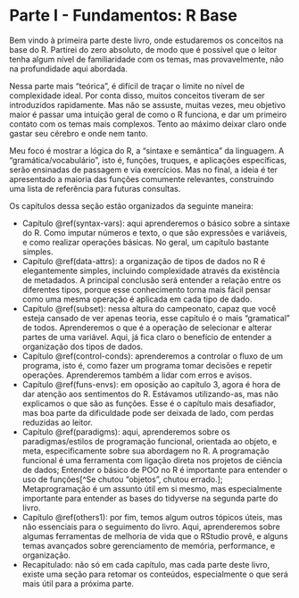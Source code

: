 # Parte I - Fundamentos: R Base {#intro1 .unnumbered}

Bem vindo à primeira parte deste livro, onde estudaremos os conceitos na base do R. Partirei do zero absoluto, de modo que é possível que o leitor tenha algum nível de familiaridade com os temas, mas provavelmente, não na profundidade aqui abordada.

Nessa parte mais "teórica", é difícil de traçar o limite no nível de complexidade ideal. Por conta disso, muitos conceitos tiveram de ser introduzidos rapidamente. Mas não se assuste, muitas vezes, meu objetivo maior é passar uma intuição geral de como o R funciona, e dar um primeiro contato com os temas mais complexos. Tento ao máximo deixar claro onde gastar seu cérebro e onde nem tanto.

Meu foco é mostrar a lógica do R, a "sintaxe e semântica" da linguagem. A "gramática/vocabulário", isto é, funções, truques, e aplicações específicas, serão ensinadas de passagem e via exercícios. Mas no final, a ideia é ter apresentado a maioria das funções comumente relevantes, construindo uma lista de referência para futuras consultas.

Os capítulos dessa seção estão organizados da seguinte maneira:

- Capítulo \@ref(syntax-vars): aqui aprenderemos o básico sobre a sintaxe do R. Como imputar números e texto, o que são expressões e variáveis, e como realizar operações básicas. No geral, um capítulo bastante simples.
- Capítulo \@ref(data-attrs): a organização de tipos de dados no R é elegantemente simples, incluindo complexidade através da existência de metadados. A principal conclusão será entender a relação entre os diferentes tipos, porque esse conhecimento torna mais fácil pensar como uma mesma operação é aplicada em cada tipo de dado.
- Capítulo \@ref(subset): nessa altura do campeonato, capaz que você esteja cansado de ver apenas teoria, esse capítulo é o mais "gramatical" de todos. Aprenderemos o que é a operação de selecionar e alterar partes de uma variável. Aqui, já fica claro o benefício de entender a organização dos tipos de dados.
- Capítulo \@ref(control-conds): aprenderemos a controlar o fluxo de um programa, isto é, como fazer um programa tomar decisões e repetir operações. Aprenderemos também a lidar com erros e avisos.
- Capítulo \@ref(funs-envs): em oposição ao capítulo 3, agora é hora de dar atenção aos sentimentos do R. Estávamos utilizando-as, mas não explicamos o que são as funções. Esse é o capítulo mais desafiador, mas boa parte da dificuldade pode ser deixada de lado, com perdas reduzidas ao leitor.
- Capítulo \@ref(paradigms): aqui, aprenderemos sobre os paradigmas/estilos de programação funcional, orientada ao objeto, e meta, especificamente sobre sua abordagem no R. A programação funcional é uma ferramenta com ligação direta nos projetos de ciência de dados; Entender o básico de POO no R é importante para entender o uso de funções[^Se chutou "objetos", chutou errado.]; Metaprogramação é um assunto útil em si mesmo, mas especialmente importante para entender as bases do tidyverse na segunda parte do livro.
- Capítulo \@ref(others1): por fim, temos algum outros tópicos úteis, mas não essenciais para o seguimento do livro. Aqui, aprenderemos sobre algumas ferramentas de melhoria de vida que o RStudio provê, e alguns temas avançados sobre gerenciamento de memória, performance, e organização.
- Recapitulado: não só em cada capítulo, mas cada parte deste livro, existe uma seção para retomar os conteúdos, especialmente o que será mais útil para a próxima parte.
